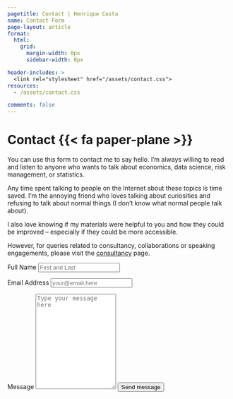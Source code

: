 ```yaml
---
pagetitle: Contact | Henrique Costa
name: Contact Form
page-layout: article
format: 
  html: 
    grid:
      margin-width: 0px
      sidebar-width: 0px

header-includes: >
  <link rel="stylesheet" href="/assets/contact.css">
resources:
  - /assets/contact.css

comments: false
---
```


::: {.grid}

::: {.g-col-5 #note}

# Contact {{< fa paper-plane >}}

You can use this form to contact me to say hello. I'm always willing to read and listen to anyone who wants to talk about economics, data science, risk management, or statistics.

Any time spent talking to people on the Internet about these topics is time saved. I'm the annoying friend who loves talking about curiosities and refusing to talk about normal things (I don't know what normal people talk about).

I also love knowing if my materials were helpful to you and how they could be improved – especially if they could be more accessible.

However, for queries related to consultancy, collaborations or speaking engagements, please visit the [consultancy](/consultancy) page.

:::
<!-- source: https://github.com/mccarthy-m-g/tidytales/blob/main/about/index.qmd#L24-L46 -->

::: {.g-col-1}
:::

::: {.g-col-6 #form}

<form action="https://formspree.io/f/mnqonanl" method="POST" accept-charset="utf-8">


<label for="full-name">Full Name</label>
<input type="text" name="name" id="full-name" class="form-control" placeholder="First and Last" required>

<label for="email-address">Email Address</label>
<input type="email" name="_replyto" id="email-address" class="form-control" placeholder="your@email.here" required>

<label for="message">Message</label>
  <textarea rows="14" name="message" id="message" class="form-control" placeholder="Type your message here" required></textarea>

<button type="submit" class="btn btn-primary mt-4">Send message</button>
</form>
:::

:::
<!-- end grid -->